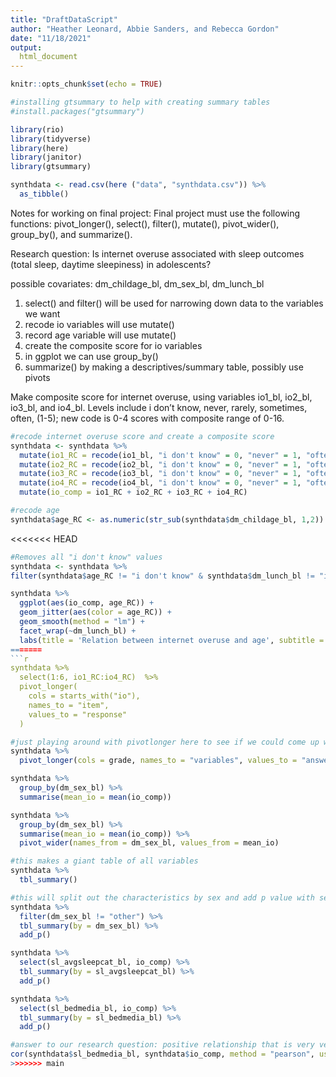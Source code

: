 ```yaml
---
title: "DraftDataScript"
author: "Heather Leonard, Abbie Sanders, and Rebecca Gordon" 
date: "11/18/2021"
output: 
  html_document
---
```


```r
knitr::opts_chunk$set(echo = TRUE)
```
```r
#installing gtsummary to help with creating summary tables
#install.packages("gtsummary")
```


```r
library(rio)
library(tidyverse)
library(here)
library(janitor)
library(gtsummary)

```
```r
synthdata <- read.csv(here ("data", "synthdata.csv")) %>%
  as_tibble()
```

Notes for working on final project:
Final project must use the following functions: pivot_longer(), select(), filter(), mutate(), pivot_wider(), group_by(), and summarize().

Research question: Is internet overuse associated with sleep outcomes (total sleep, daytime sleepiness) in adolescents?

possible covariates: dm_childage_bl, dm_sex_bl, dm_lunch_bl 

1. select() and filter() will be used for narrowing down data to the variables we want
2. recode io variables will use mutate()
3. record age variable will use mutate()
4. create the composite score for io variables
5. in ggplot we can use group_by()
6. summarize() by making a descriptives/summary table, possibly use pivots

Make composite score for internet overuse, using variables io1_bl, io2_bl, io3_bl, and io4_bl. Levels include i don't know, never, rarely, sometimes, often, (1-5); new code is 0-4 scores with composite range of 0-16.

```r
#recode internet overuse score and create a composite score 
synthdata <- synthdata %>%
  mutate(io1_RC = recode(io1_bl, "i don't know" = 0, "never" = 1, "often" = 2, "rarely" = 3, "sometimes" = 4))%>%
  mutate(io2_RC = recode(io2_bl, "i don't know" = 0, "never" = 1, "often" = 2, "rarely" = 3, "sometimes" = 4)) %>%
  mutate(io3_RC = recode(io3_bl, "i don't know" = 0, "never" = 1, "often" = 2, "rarely" = 3, "sometimes" = 4)) %>%
  mutate(io4_RC = recode(io4_bl, "i don't know" = 0, "never" = 1, "often" = 2, "rarely" = 3, "sometimes" = 4)) %>%
  mutate(io_comp = io1_RC + io2_RC + io3_RC + io4_RC)

#recode age
synthdata$age_RC <- as.numeric(str_sub(synthdata$dm_childage_bl, 1,2)) 

```

<<<<<<< HEAD
```r

#Removes all "i don't know" values
synthdata <- synthdata %>% 
filter(synthdata$age_RC != "i don't know" & synthdata$dm_lunch_bl != "i don't know")

synthdata %>% 
  ggplot(aes(io_comp, age_RC)) +
  geom_jitter(aes(color = age_RC)) +
  geom_smooth(method = "lm") +
  facet_wrap(~dm_lunch_bl) +
  labs(title = 'Relation between internet overuse and age', subtitle = 'Scatter plot by welfare status', x = 'Internet Overuse score', y = 'Student age', color = 'Age')
=======
```r
synthdata %>%
  select(1:6, io1_RC:io4_RC)  %>%
  pivot_longer(
    cols = starts_with("io"),
    names_to = "item",
    values_to = "response"
  )
```


```r
#just playing around with pivotlonger here to see if we could come up with anything. it didn't work well. Need to come up with something.
synthdata %>% 
  pivot_longer(cols = grade, names_to = "variables", values_to = "answers")
```

```r
synthdata %>% 
  group_by(dm_sex_bl) %>% 
  summarise(mean_io = mean(io_comp))
```


```r
synthdata %>% 
  group_by(dm_sex_bl) %>% 
  summarise(mean_io = mean(io_comp)) %>% 
  pivot_wider(names_from = dm_sex_bl, values_from = mean_io)
```


```r
#this makes a giant table of all variables
synthdata %>% 
  tbl_summary()
```

```r
#this will split out the characteristics by sex and add p value with second line. filtered out one gender answer of "other." 
synthdata %>% 
  filter(dm_sex_bl != "other") %>% 
  tbl_summary(by = dm_sex_bl) %>% 
  add_p()
```

```r
synthdata %>% 
  select(sl_avgsleepcat_bl, io_comp) %>% 
  tbl_summary(by = sl_avgsleepcat_bl) %>% 
  add_p()
```

```r
synthdata %>% 
  select(sl_bedmedia_bl, io_comp) %>% 
  tbl_summary(by = sl_bedmedia_bl) %>% 
  add_p()
```
```r
#answer to our research question: positive relationship that is very very small
cor(synthdata$sl_bedmedia_bl, synthdata$io_comp, method = "pearson", use = "complete.obs")
>>>>>>> main
```



